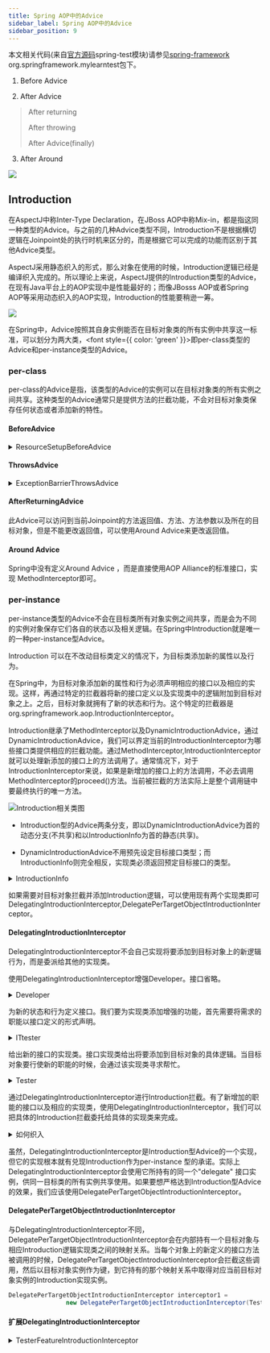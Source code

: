 ```yaml
---
title: Spring AOP中的Advice
sidebar_label: Spring AOP中的Advice
sidebar_position: 9
---
```


本文相关代码(来自[官方源码](https://github.com/spring-projects/spring-framework.git "官方源码")spring-test模块)请参见[spring-framework](https://github.com/Halcyon666/spring-framework-modified/tree/main/spring-test) org.springframework.mylearntest包下。

1.  Before Advice

2.  After Advice

> After returning
>
> After throwing
>
> After Advice(finally)

3.  After Around

![](https://s2.loli.net/2023/07/15/jhWAx2tqe6EzoNU.png)

## Introduction

在AspectJ中称Inter-Type Declaration，在JBoss AOP中称Mix-in，都是指这同一种类型的Advice。与之前的几种Advice类型不同，Introduction不是根据横切逻辑在Joinpoint处的执行时机来区分的，而是根据它可以完成的功能而区别于其他Advice类型。

AspectJ采用静态织入的形式，那么对象在使用的时候，Introduction逻辑已经是编译织入完成的。所以理论上来说，AspectJ提供的Introduction类型的Advice，在现有Java平台上的AOP实现中是性能最好的；而像JBosss AOP或者Spring AOP等采用动态织入的AOP实现，Introduction的性能要稍逊一筹。

![](https://s2.loli.net/2023/07/15/xVSYeWcNrbk3aqg.png)

在Spring中，Advice按照其自身实例能否在目标对象类的所有实例中共享这一标准，可以划分为两大类，<font style={{ color: 'green' }}>即per-class类型的Advice和per-instance类型的Advice</font>。

### per-class

per-class的Advice是指，该类型的Advice的实例可以在目标对象类的所有实例之间共享。这种类型的Advice通常只是提供方法的拦截功能，不会对目标对象类保存任何状态或者添加新的特性。

#### BeforeAdvice

<details>
	<summary>ResourceSetupBeforeAdvice</summary>

```java
package org.springframework.mylearntest.aop.advice;

import org.apache.commons.io.FileUtils;
import org.springframework.aop.MethodBeforeAdvice;
import org.springframework.core.io.Resource;

import java.lang.reflect.Method;

public class ResourceSetupBeforeAdvice implements MethodBeforeAdvice {
    private Resource resource;

    public ResourceSetupBeforeAdvice(Resource resource) {
        this.resource = resource;
    }

    @Override
    public void before(Method method, Object[] args, Object target) throws Throwable {
        if (!resource.exists()) {
            FileUtils.forceMkdir(resource.getFile());
        }
    }
}
```

</details>

#### ThrowsAdvice

<details>
	<summary>ExceptionBarrierThrowsAdvice</summary>

```java
package org.springframework.mylearntest.aop.advice;

import org.omg.CORBA.portable.ApplicationException;
import org.springframework.aop.ThrowsAdvice;

import java.lang.reflect.Method;

public class ExceptionBarrierThrowsAdvice implements ThrowsAdvice {
    public void afterThrowing(Throwable t) {
        // 普通异常处理
    }

    public void afterThrowing(RuntimeException t) {
        // 运行时异常处理
    }

    public void afterThrowing(Method m, Object[] args, Object target, ApplicationException e) {
        // 处理应用程序生成的异常
    }
}
```

</details>

#### AfterReturningAdvice

此Advice可以访问到当前Joinpoint的方法返回值、方法、方法参数以及所在的目标对象，但是不能更改返回值，可以使用Around Advice来更改返回值。

#### Around Advice

Spring中没有定义Around Advice ，而是直接使用AOP Alliance的标准接口，实现 MethodInterceptor即可。

### per-instance

per-instance类型的Advice不会在目标类所有对象实例之间共享，而是会为不同的实例对象保存它们各自的状态以及相关逻辑。在Spring中Introduction就是唯一的一种per-instance型Advice。

Introduction 可以在不改动目标类定义的情况下，为目标类添加新的属性以及行为。

在Spring中，为目标对象添加新的属性和行为必须声明相应的接口以及相应的实现。这样，再通过特定的拦截器将新的接口定义以及实现类中的逻辑附加到目标对象之上。之后，目标对象就拥有了新的状态和行为。这个特定的拦截器是org.springframework.aop.IntroductionInterceptor。

Introduction继承了MethodInterceptor以及DynamicIntroductionAdvice，通过DynamicIntroductionAdvice，我们可以界定当前的IntroductionInterceptor为哪些接口类提供相应的拦截功能。通过MethodInterceptor,IntroductionInterceptor就可以处理新添加的接口上的方法调用了。通常情况下，对于IntroductionInterceptor来说，如果是新增加的接口上的方法调用，不必去调用MethodInterceptor的proceed()方法。当前被拦截的方法实际上是整个调用链中要最终执行的唯一方法。

![Introduction相关类图](https://s2.loli.net/2023/07/15/64GVq9mJlEk7wMc.png "Introduction相关类图")

-   Introduction型的Advice两条分支，即以DynamicIntroductionAdvice为首的动态分支(不共享)和以IntroductionInfo为首的静态(共享)。

-   DynamicIntroductionAdvice不用预先设定目标接口类型；而IntroductionInfo则完全相反，实现类必须返回预定目标接口的类型。

<details>
	<summary>IntroductionInfo</summary>

```java
public interface IntroductionInfo {
    Class[] getInterfaces();
}
```

</details>

如果需要对目标对象拦截并添加Introduction逻辑，可以使用现有两个实现类即可DelegatingIntroductionInterceptor,DelegatePerTargetObjectIntroductionInterceptor。

#### DelegatingIntroductionInterceptor

DelegatingIntroductionInterceptor不会自己实现将要添加到目标对象上的新逻辑行为，而是委派给其他的实现类。

使用DelegatingIntroductionInterceptor增强Developer。接口省略。

<details>
	<summary>Developer</summary>

```java
package org.springframework.mylearntest.aop.advice.perinstance.delegatingIntroductionInterceptor;

public class Developer implements IDeveloper{
    @Override
    public void developSoftware() {
        System.out.println(" do some developing ...");
    }
}
```

</details>

为新的状态和行为定义接口。我们要为实现类添加增强的功能，首先需要将需求的职能以接口定义的形式声明。

<details>
	<summary>ITtester</summary>

```java
package org.springframework.mylearntest.aop.advice.perinstance.delegatingIntroductionInterceptor;

public interface ITester {
    boolean isBusyAsTester();
    void testSoftware();
}
```

</details>

给出新的接口的实现类。接口实现类给出将要添加到目标对象的具体逻辑。当目标对象要行使新的职能的时候，会通过该实现类寻求帮忙。

<details>
	<summary>Tester</summary>

```java
package org.springframework.mylearntest.aop.advice.perinstance.delegatingIntroductionInterceptor;

public class Tester implements ITester{
    private  boolean busyAsTester;

    public void setBusyAsTester(boolean busyAsTester) {
        this.busyAsTester = busyAsTester;
    }

    @Override
    public boolean isBusyAsTester() {
        return busyAsTester;
    }

    @Override
    public void testSoftware() {
        System.out.println("do some developing and test ...");
    }
}
```

</details>

通过DelegatingIntroductionInterceptor进行Introduction拦截。有了新增加的职能的接口以及相应的实现类，使用DelegatingIntroductionInterceptor，我们可以把具体的Introduction拦截委托给具体的实现类来完成。

<details>
	<summary>如何织入</summary>

```java
ITester delegator = new Tester();
DelegatingIntroductionInterceptor interceptor = new DelegatingIntroductionInterceptor(delegator);

// 进行织入
ITester tester = (ITester)weaver.weave(developer).with(interceptor).getProxy();
tester.testSoftware();
```

</details>

虽然，DelegatingIntroductionInterceptor是Introduction型Advice的一个实现，但它的实现根本就有兑现Introduction作为per-instance
型的承诺。实际上DelegatingIntroductionInterceptor会使用它所持有的同一个"delegate" 接口实例，供同一目标类的所有实例共享使用。如果要想严格达到Introduction型Advice的效果，我们应该使用DelegatePerTargetObjectIntroductionInterceptor。

#### DelegatePerTargetObjectIntroductionInterceptor

与DelegatingIntroductionInterceptor不同，DelegatePerTargetObjectIntroductionInterceptor会在内部持有一个目标对象与相应Introduction逻辑实现类之间的映射关系。当每个对象上的新定义的接口方法被调用的时候，DelegatePerTargetObjectIntroductionInterceptor会拦截这些调用，然后以目标对象实例作为键，到它持有的那个映射关系中取得对应当前目标对象实例的Introduction实现实例。

```java
DelegatePerTargetObjectIntroductionInterceptor interceptor1 =
                new DelegatePerTargetObjectIntroductionInterceptor(Tester.class,ITester.class);
```

#### 扩展DelegatingIntroductionInterceptor

<details>
	<summary>TesterFeatureIntroductionInterceptor</summary>

```java
package org.springframework.mylearntest.aop.advice.perinstance;

import org.aopalliance.intercept.MethodInvocation;
import org.apache.commons.lang3.StringUtils;
import org.springframework.aop.support.DelegatingIntroductionInterceptor;

public class TesterFeatureIntroductionInterceptor extends DelegatingIntroductionInterceptor implements ITester {

    public static final long serialVersionUID = -3387097489523045796L;
    private boolean busyAsTester;

    @Override
    public Object invoke(MethodInvocation mi) throws Throwable {
        if (isBusyAsTester() && StringUtils.contains(mi.getMethod().getName(), "developSoftware")) {
            throw new RuntimeException("I'am so tired");
        }
        return super.invoke(mi);
    }

    @Override
    public boolean isBusyAsTester() {
        return busyAsTester;
    }

    public void setBusyAsTester(boolean busyAsTester) {
        this.busyAsTester = busyAsTester;
    }

    @Override
    public void testSoftware() {
        System.out.println("I will ensure the quality");
    }
}
```

</details>
